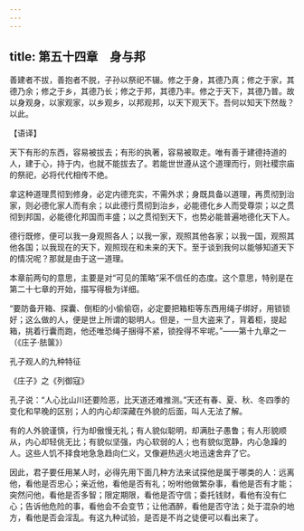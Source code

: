 ```yaml
---
---
---
```

title: 第五十四章　身与邦
---




善建者不拔，善抱者不脱，子孙以祭祀不辍。修之于身，其德乃真；修之于家，其德乃余；修之于乡，其德乃长；修之于邦，其德乃丰。修之于天下，其德乃普。故以身观身，以家观家，以乡观乡，以邦观邦，以天下观天下。吾何以知天下然哉？以此。

【语译】

天下有形的东西，容易被拔去；有形的执著，容易被取走。唯有善于建德持道的人，建于心，持于内，也就不能拔去了。若能世世遵从这个道理而行，则社稷宗庙的祭祀，必将代代相传不绝。

拿这种道理贯彻到修身，必定内德充实，不需外求；身既具备以道理，再贯彻到治家，则必德化家人而有余；以此德行贯彻到治乡，必能德化乡人而受尊崇；以之贯彻到邦国，必能德化邦国而丰盛；以之贯彻到天下，也势必能普遍地德化天下人。

德行既修，便可以我一身观照各人；以我一家，观照其他各家；以我一国，观照其他各国；以我现在的天下，观照现在和未来的天下。至于谈到我何以能够知道天下的情况呢？那就是由于这一道理。

本章前两句的意思，主要是对“可见的策略”采不信任的态度。这个意思，特别是在第二十七章的开始，描写得极为详细。

“要防备开箱、探囊、倒柜的小偷偷窃，必定要把箱柜等东西用绳子绑好，用锁锁好；这么做的人，便是世上所谓的聪明人。但是，一旦大盗来了，背着柜，提起箱，挑着行囊而跑，他还唯恐绳子捆得不紧，锁拴得不牢呢。”——第十九章之一（《庄子·胠箧》）

孔子观人的九种特征

《庄子》之《列御寇》

孔子说：“人心比山川还要险恶，比天道还难推测。”天还有春、夏、秋、冬四季的变化和早晚的区别；人的内心却深藏在外貌的后面，叫人无法了解。

有的人外貌谨慎，行为却傲慢无礼；有人貌似聪明，却满肚子愚鲁；有人形貌顺从，内心却轻佻无比；有貌似坚强，内心软弱的人；也有貌似宽静，内心急躁的人。这些人饥不择食地急急趋向仁义，又像避热逃火地迅速舍弃了它。

因此，君子要任用某人时，必得先用下面几种方法来试探他是属于哪类的人：远离他，看他是否忠心；亲近他，看他是否有礼；吩咐他做繁杂事，看他是否有才能；突然问他，看他是否多智；限定期限，看他是否守信；委托钱财，看他有没有仁心；告诉他危险的事，看他会不会变节；让他酒醉，看他是否守法；处于混杂的地方，看他是否会淫乱。有这九种试验，是否是不肖之徒便可以看出来了。